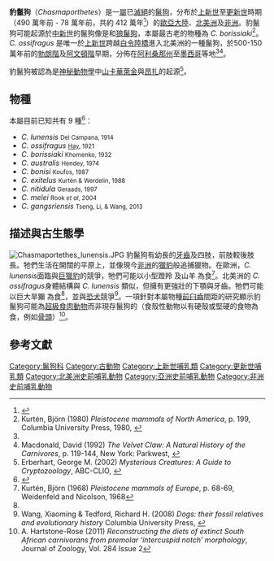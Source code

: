 {{Automatic taxobox
| name = 豹鬣狗
| fossil_range = {{Fossil range|Pliocene|Late Pleistocene|[[上新世|上新世]] - 晚[[更新世|更新世]]}}
| image = Chasmaporthetes lunensis 1.JPG
| image_caption = 豹鬣狗（''C. lunensis''）顱骨
| taxon = Chasmaporthetes
| authority = [[Oliver_Perry_Hay|Hay]], 1921
| subdivision_ranks = [[種|種]]
| subdivision = 見內文
}}

'''豹鬣狗'''（''Chasmaporthetes''）是一[[屬|屬]]已[[滅絕|滅絕]]的[[鬣狗|鬣狗]]，分布於[[上新世|上新世]]至[[更新世|更新世]]時期（490 萬年前 - 78 萬年前，共約 412 萬年<ref>{{Cite web |url=http://paleodb.org/cgi-bin/bridge.pl?action=checkTaxonInfo&taxon_no=41023&is_real_user=1 |title=PaleoBiology Database: ''Chasmaporthetes'', basic info |access-date=2019-03-16 |archive-date=2012-10-13 |archive-url=https://web.archive.org/web/20121013100301/http://paleodb.org/cgi-bin/bridge.pl?action=checkTaxonInfo&taxon_no=41023&is_real_user=1 |dead-url=no }}</ref>）的[[歐亞大陸|歐亞大陸]]、[[北美洲|北美洲]]及[[非洲|非洲]]。豹鬣狗可能起源於[[中新世|中新世]]的鬣狗像是{{link-en|黑海鬣狗|Thalassictis}}和[[狼鬣狗|狼鬣狗]]，本屬最古老的物種為 ''C. borissiaki''<ref name="k2">Kurtén, Björn (1980) ''Pleistocene mammals of North America'', p. 199, Columbia University Press, 1980, {{ISBN|0-231-03733-3}}</ref>。''C. ossifragus'' 是唯一於[[上新世|上新世]]跨越[[白令陸橋|白令陸橋]]進入北美洲的一種鬣狗，於500-150萬年前的[[勃朗階|勃朗階]]及[[阿文頓階|阿文頓階]]早期，分佈在[[阿利桑那州|阿利桑那州]]至[[墨西哥|墨西哥]]等地<ref name="k2" /><ref name="mac">Macdonald, David (1992) ''The Velvet Claw: A Natural History of the Carnivores'', p. 119-144, New York: Parkwest, {{ISBN|0-563-20844-9}}</ref>。

豹鬣狗被認為是[[神秘動物學|神秘動物學]]中[[山卡華萊金|山卡華萊金]]與[[昂扎|昂扎]]的起源<ref>Erberhart, George M. (2002) ''Mysterious Creatures: A Guide to Cryptozoology'', ABC-CLIO, {{ISBN|1-57607-283-5}}</ref>。

== 物種 ==
本屬目前已知共有 9 種<ref name=Tsang2013>{{cite journal | author= Tseng, Z.J. | year = 2013 | title = A new cursorial hyena from Tibet, and analysis of biostratigraphy, paleozoogeography, and dental morphology of ''Chasmaporthetes'' (Carnivora, Mammalia) | journal = Journal of Vertebrate Paleontology | volume = 33 | issue = 6 | pages = 1457–1471 | doi = 10.1080/02724634.2013.775142|display-authors=etal}}</ref>：

*''C. lunensis'' <small>Del Campana, 1914</small>
*''C. ossifragus'' <small>[[Oliver_Perry_Hay|Hay]], 1921</small>
*''C. borissiaki'' <small>Khomenko, 1932</small>
*''C. australis'' <small>Hendey, 1974</small>
*''C. bonisi'' <small>Koufos, 1987</small>
*''C. exitelus'' <small>Kurtén & Werdelin, 1988</small>
*''C. nitidula'' <small>Geraads, 1997</small>
*''C. melei'' <small>Rook ''et al'', 2004</small> 
*''C. gangsriensis'' <small>Tseng, Li, & Wang, 2013</small>

== 描述與古生態學 ==
[[File:Chasmaportethes_lunensis.JPG|thumb]]
豹鬣狗有幼長的[[牙齒|牙齒]]及四肢，前肢較後肢長。牠們生活在開闊的平原上，並像現今[[非洲|非洲]]的[[獵豹|獵豹]]般追捕獵物。在歐洲，''C. lunensis''面臨與[[巨獵豹|巨獵豹]]的競爭，牠們可能以小型蹬羚 {{link-en|Gazella borbonica}} 及山羊 {{link-en|Procamptoceras brivatense}} 為食<ref name="k1">Kurtén, Björn (1968) ''Pleistocene mammals of Europe'', p. 68-69, Weidenfeld and Nicolson, 1968</ref>。北美洲的 ''C. ossifragus''身體結構與 ''C. lunensis'' 類似，但擁有更強壯的下顎與牙齒。牠們可能以巨大旱獺 {{link-en|Paenemarmota}} 為食<ref name="k2" />，並與[[恐犬|恐犬]]競爭<ref>Wang, Xiaoming & Tedford, Richard H. (2008) ''Dogs: their fossil relatives and evolutionary history'' Columbia University Press, {{ISBN|0-231-13528-9}}</ref>。一項針對本屬物種[[前臼齒|前臼齒]]間距的研究顯示豹鬣狗可能為[[超級食肉動物|超級食肉動物]]而非現存鬣狗的{{link-en|食殼性|Durophagy}}（食殼性動物以有硬殼或堅硬的食物為食，例如[[骨頭|骨頭]]）<ref>A. Hartstone-Rose (2011) ''Reconstructing the diets of extinct South African carnivorans from premolar ‘intercuspid notch’ morphology'', Journal of Zoology, Vol. 284 Issue 2</ref>。

== 參考文獻 ==
{{reflist}}

{{Taxonbar|from=Q137581}}

[[Category:鬣狗科|Category:鬣狗科]]
[[Category:古動物|Category:古動物]]
[[Category:上新世哺乳類|Category:上新世哺乳類]]
[[Category:更新世哺乳類|Category:更新世哺乳類]]
[[Category:北美洲史前哺乳動物|Category:北美洲史前哺乳動物]]
[[Category:亞洲史前哺乳動物|Category:亞洲史前哺乳動物]]
[[Category:非洲史前哺乳動物|Category:非洲史前哺乳動物]]